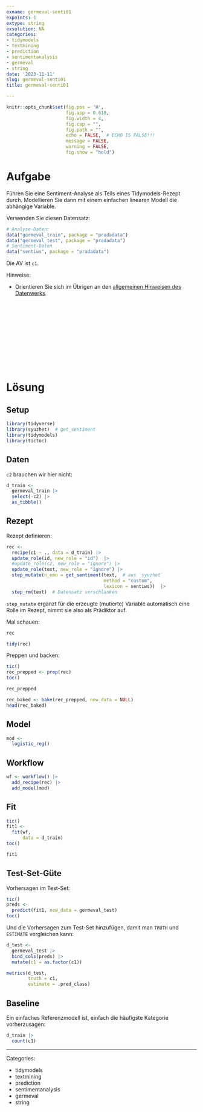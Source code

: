 ```yaml
---
exname: germeval-senti01
expoints: 1
extype: string
exsolution: NA
categories:
- tidymodels
- textmining
- prediction
- sentimentanalysis
- germeval
- string
date: '2023-11-11'
slug: germeval-senti01
title: germeval-senti01

---
```




```r
knitr::opts_chunk$set(fig.pos = 'H',
                      fig.asp = 0.618,
                      fig.width = 4,
                      fig.cap = "", 
                      fig.path = "",
                      echo = FALSE,  # ECHO IS FALSE!!!
                      message = FALSE,
                      warning = FALSE,
                      fig.show = "hold")
```



# Aufgabe


Führen Sie eine Sentiment-Analyse als Teils eines Tidymodels-Rezept durch.
Modellieren Sie dann mit einem einfachen linearen Modell die abhängige Variable. 

Verwenden Sie diesen Datensatz:


```r
# Analyse-Daten:
data("germeval_train", package = "pradadata")
data("germeval_test", package = "pradadata")
# Sentiment-Daten
data("sentiws", package = "pradadata")
```


Die AV ist `c1`. 

Hinweise:

- Orientieren Sie sich im Übrigen an den [allgemeinen Hinweisen des Datenwerks](https://datenwerk.netlify.app/hinweise).





</br>
</br>
</br>
</br>
</br>
</br>
</br>
</br>
</br>
</br>

# Lösung


## Setup

```r
library(tidyverse)
library(syuzhet)  # get_sentiment
library(tidymodels)
library(tictoc)
```


## Daten

`c2` brauchen wir hier nicht:

```r
d_train <-
  germeval_train |> 
  select(-c2) |> 
  as_tibble()
```


## Rezept

Rezept definieren:

```r
rec <-
  recipe(c1 ~ ., data = d_train) |> 
  update_role(id, new_role = "id")  |> 
  #update_role(c2, new_role = "ignore") |> 
  update_role(text, new_role = "ignore") |> 
  step_mutate(n_emo = get_sentiment(text,  # aus `syuzhet`
                                    method = "custom",
                                    lexicon = sentiws))  |> 
  step_rm(text)  # Datensatz verschlanken
```


`step_mutate` ergänzt für die erzeugte (mutierte) Variable automatisch eine Rolle im Rezept, nimmt sie also als Prädiktor auf.


Mal schauen:

```r
rec
```

```r
tidy(rec)
```


Preppen und backen:

```r
tic()
rec_prepped <- prep(rec)
toc()
```

```r
rec_prepped
```


```r
rec_baked <- bake(rec_prepped, new_data = NULL)
head(rec_baked)
```


## Model

```r
mod <-
  logistic_reg()
```


## Workflow


```r
wf <- workflow() |> 
  add_recipe(rec) |> 
  add_model(mod)
```



## Fit

```r
tic()
fit1 <-
  fit(wf,
      data = d_train)
toc()
```


```r
fit1
```

## Test-Set-Güte


Vorhersagen im Test-Set:

```r
tic()
preds <-
  predict(fit1, new_data = germeval_test)
toc()
```

Und die Vorhersagen zum Test-Set hinzufügen, damit man `TRUTH` und `ESTIMATE` vergleichen kann:

```r
d_test <-
  germeval_test |> 
  bind_cols(preds) |> 
  mutate(c1 = as.factor(c1))
```



```r
metrics(d_test,
        truth = c1,
        estimate = .pred_class)
```


## Baseline

Ein einfaches Referenzmodell ist, einfach die häufigste Kategorie vorherzusagen:


```r
d_train |> 
  count(c1)
```





---

Categories: 

- tidymodels
- textmining
- prediction
- sentimentanalysis
- germeval
- string

